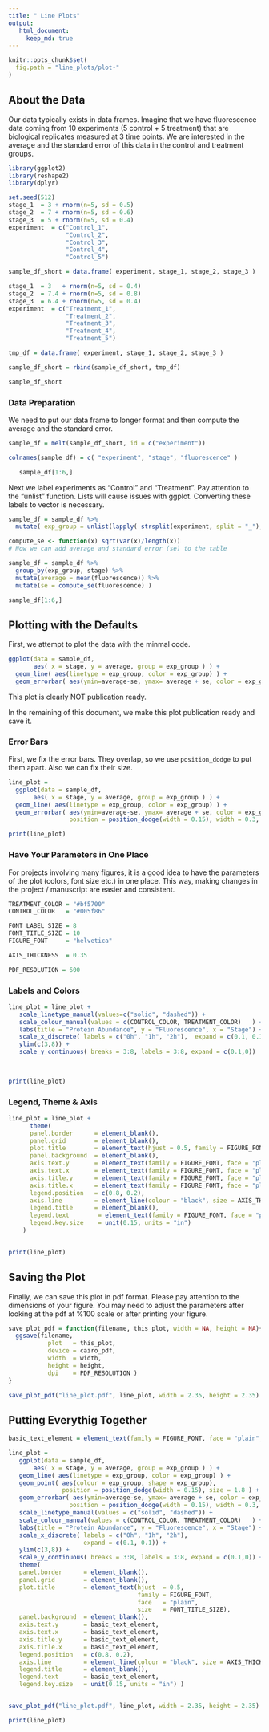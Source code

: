 ```yaml
---
title: " Line Plots"
output: 
   html_document:
     keep_md: true
---
```


```r
knitr::opts_chunk$set(
  fig.path = "line_plots/plot-"
)
```

## About the Data

Our data typically exists in data frames. Imagine that we have fluorescence data coming from 10 experiments (5 control + 5 treatment) that are biological replicates measured at 3 time points. 
We are interested in the average and the standard error of this data in the control and treatment groups.

```r
library(ggplot2)
library(reshape2)
library(dplyr)
```

```r
set.seed(512)
stage_1  = 3 + rnorm(n=5, sd = 0.5)
stage_2  = 7 + rnorm(n=5, sd = 0.6)
stage_3  = 5 + rnorm(n=5, sd = 0.4)
experiment  = c("Control_1",
                "Control_2",
                "Control_3",
                "Control_4",
                "Control_5") 

sample_df_short = data.frame( experiment, stage_1, stage_2, stage_3 )

stage_1  = 3   + rnorm(n=5, sd = 0.4)
stage_2  = 7.4 + rnorm(n=5, sd = 0.8)
stage_3  = 6.4 + rnorm(n=5, sd = 0.4)
experiment  = c("Treatment_1",
                "Treatment_2",
                "Treatment_3",
                "Treatment_4",
                "Treatment_5") 

tmp_df = data.frame( experiment, stage_1, stage_2, stage_3 )

sample_df_short = rbind(sample_df_short, tmp_df)
```

```r
sample_df_short
```

### Data Preparation

We need to put our data frame to longer format and then compute the average and the standard error.

```r
sample_df = melt(sample_df_short, id = c("experiment"))

colnames(sample_df) = c( "experiment", "stage", "fluorescence" )
```

```r
   sample_df[1:6,]
```

Next we label experiments as "Control" and "Treatment". Pay attention to the 
"unlist" function. Lists will cause issues with ggplot. Converting these labels to vector is necessary.

```r
sample_df = sample_df %>% 
  mutate( exp_group = unlist(lapply( strsplit(experiment, split = "_"), "[[", 1 ) )  )
```

```r
compute_se <- function(x) sqrt(var(x)/length(x))
# Now we can add average and standard error (se) to the table

sample_df = sample_df %>%
  group_by(exp_group, stage) %>%
  mutate(average = mean(fluorescence)) %>%
  mutate(se = compute_se(fluorescence) )

sample_df[1:6,]
```

## Plotting with the Defaults

First, we attempt to plot the data with the minmal code.

```r
ggplot(data = sample_df,
       aes( x = stage, y = average, group = exp_group ) ) + 
  geom_line( aes(linetype = exp_group, color = exp_group) ) + 
  geom_errorbar( aes(ymin=average-se, ymax= average + se, color = exp_group) )
```

This plot is clearly NOT publication ready.

In the remaining of this document, we make this plot publication ready and save it.


### Error Bars

First, we fix the error bars. 
They overlap, so we use `position_dodge` to put them apart.
Also we can fix their size.

```r
line_plot = 
  ggplot(data = sample_df,
       aes( x = stage, y = average, group = exp_group ) ) + 
  geom_line( aes(linetype = exp_group, color = exp_group) ) + 
  geom_errorbar( aes(ymin=average-se, ymax= average + se, color = exp_group),
                 position = position_dodge(width = 0.15), width = 0.3, size = 0.4 )

print(line_plot)
```

### Have Your Parameters in One Place

For projects involving many figures, it is a good idea to 
have the parameters of the plot (colors, font size etc.) in one place.
This way, making changes in the project / manuscript are easier and consistent.


```r

TREATMENT_COLOR = "#bf5700"
CONTROL_COLOR   = "#005f86"

FONT_LABEL_SIZE = 8
FONT_TITLE_SIZE = 10
FIGURE_FONT     = "helvetica"

AXIS_THICKNESS  = 0.35

PDF_RESOLUTION = 600
```


### Labels and Colors

```r
line_plot = line_plot +
   scale_linetype_manual(values=c("solid", "dashed")) + 
   scale_colour_manual(values = c(CONTROL_COLOR, TREATMENT_COLOR)   ) + 
   labs(title = "Protein Abundance", y = "Fluorescence", x = "Stage") + 
   scale_x_discrete( labels = c("0h", "1h", "2h"),  expand = c(0.1, 0.1)) +
   ylim(c(3,8)) +
   scale_y_continuous( breaks = 3:8, labels = 3:8, expand = c(0.1,0)) 

   
   
print(line_plot)
```


### Legend, Theme & Axis

```r
line_plot = line_plot +
      theme(
      panel.border      = element_blank(),
      panel.grid        = element_blank(),
      plot.title        = element_text(hjust = 0.5, family = FIGURE_FONT, face = "plain", size = FONT_TITLE_SIZE),
      panel.background  = element_blank(),
      axis.text.y       = element_text(family = FIGURE_FONT, face = "plain", size = FONT_LABEL_SIZE),
      axis.text.x       = element_text(family = FIGURE_FONT, face = "plain", size = FONT_LABEL_SIZE),
      axis.title.y      = element_text(family = FIGURE_FONT, face = "plain", size = FONT_LABEL_SIZE),
      axis.title.x      = element_text(family = FIGURE_FONT, face = "plain", size = FONT_LABEL_SIZE),
      legend.position   = c(0.8, 0.2),
      axis.line         = element_line(colour = "black", size = AXIS_THICKNESS), 
      legend.title      = element_blank(),
      legend.text        = element_text(family = FIGURE_FONT, face = "plain", size = FONT_LABEL_SIZE),
      legend.key.size    = unit(0.15, units = "in") 
    ) 

   
print(line_plot)
```

## Saving the Plot

Finally, we can save this plot in pdf format.
Please pay attention to the dimensions of your figure.
You may need to adjust the parameters after looking at the pdf at %100 scale or after printing your figure.



```r
save_plot_pdf = function(filename, this_plot, width = NA, height = NA){
  ggsave(filename, 
           plot   = this_plot, 
           device = cairo_pdf, 
           width  = width,
           height = height,
           dpi    = PDF_RESOLUTION )
}

save_plot_pdf("line_plot.pdf", line_plot, width = 2.35, height = 2.35)
```

## Putting Everythig Together

```r

basic_text_element = element_text(family = FIGURE_FONT, face = "plain", size = FONT_LABEL_SIZE)

line_plot = 
   ggplot(data = sample_df,
       aes( x = stage, y = average, group = exp_group ) ) + 
   geom_line( aes(linetype = exp_group, color = exp_group) ) + 
   geom_point( aes(colour = exp_group, shape = exp_group), 
               position = position_dodge(width = 0.15), size = 1.8 ) + 
   geom_errorbar( aes(ymin=average-se, ymax= average + se, color = exp_group),
                 position = position_dodge(width = 0.15), width = 0.3, size = 0.4 ) + 
   scale_linetype_manual(values = c("solid", "dashed")) + 
   scale_colour_manual(values = c(CONTROL_COLOR, TREATMENT_COLOR)   ) + 
   labs(title = "Protein Abundance", y = "Fluorescence", x = "Stage") + 
   scale_x_discrete( labels = c("0h", "1h", "2h"),  
                     expand = c(0.1, 0.1)) +
   ylim(c(3,8)) +
   scale_y_continuous( breaks = 3:8, labels = 3:8, expand = c(0.1,0)) + 
   theme(
   panel.border      = element_blank(),
   panel.grid        = element_blank(),
   plot.title        = element_text(hjust  = 0.5, 
                                    family = FIGURE_FONT, 
                                    face   = "plain", 
                                    size   = FONT_TITLE_SIZE),
   panel.background  = element_blank(),
   axis.text.y       = basic_text_element,
   axis.text.x       = basic_text_element,
   axis.title.y      = basic_text_element,
   axis.title.x      = basic_text_element,
   legend.position   = c(0.8, 0.2),
   axis.line         = element_line(colour = "black", size = AXIS_THICKNESS), 
   legend.title      = element_blank(),
   legend.text       = basic_text_element,
   legend.key.size   = unit(0.15, units = "in") )


save_plot_pdf("line_plot.pdf", line_plot, width = 2.35, height = 2.35)

print(line_plot)
```

